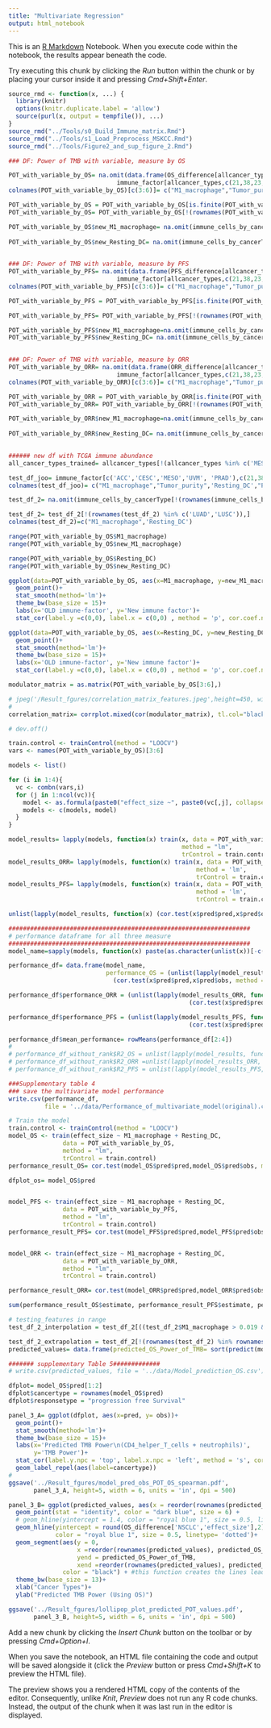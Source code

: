 ```yaml
---
title: "Multivariate Regression"
output: html_notebook
---
```


This is an [R Markdown](http://rmarkdown.rstudio.com) Notebook. When you execute code within the notebook, the results appear beneath the code. 

Try executing this chunk by clicking the *Run* button within the chunk or by placing your cursor inside it and pressing *Cmd+Shift+Enter*. 

<!-- sourcing data and function file-->
```r
source_rmd <- function(x, ...) {
  library(knitr)
  options(knitr.duplicate.label = 'allow')
  source(purl(x, output = tempfile()), ...)
}
source_rmd("../Tools/s0_Build_Immune_matrix.Rmd")
source_rmd("../Tools/s1_Load_Preprocess_MSKCC.Rmd")
source_rmd("../Tools/Figure2_and_sup_figure_2.Rmd")
```

<!--Run RMD files (s0,s1 and Figure1) before running it-->
<!--training and testing data preprocessing-->
<!--Run with original analysis-->
```r
### DF: Power of TMB with variable, measure by OS

POT_with_variable_by_OS= na.omit(data.frame(OS_difference[allcancer_types,],
                              immune_factor[allcancer_types,c(21,38,23,36)]))
colnames(POT_with_variable_by_OS)[c(3:6)]= c("M1_macrophage","Tumor_purity",'Resting_DC',"PDL1_CPS")

POT_with_variable_by_OS = POT_with_variable_by_OS[is.finite(POT_with_variable_by_OS$effect_size),]
POT_with_variable_by_OS= POT_with_variable_by_OS[!(rownames(POT_with_variable_by_OS) %in% c('KIRC')),]

POT_with_variable_by_OS$new_M1_macrophage= na.omit(immune_cells_by_cancerType[rownames(POT_with_variable_by_OS),
                                                                        'Macrophages.M1'])
POT_with_variable_by_OS$new_Resting_DC= na.omit(immune_cells_by_cancerType[rownames(POT_with_variable_by_OS),
                                                                        'Dendritic.Cells.Resting'])

### DF: Power of TMB with variable, measure by PFS
POT_with_variable_by_PFS= na.omit(data.frame(PFS_difference[allcancer_types,],
                              immune_factor[allcancer_types,c(21,38,23,36)]))
colnames(POT_with_variable_by_PFS)[c(3:6)]= c("M1_macrophage","Tumor_purity",'Resting_DC',"PDL1_CPS")

POT_with_variable_by_PFS = POT_with_variable_by_PFS[is.finite(POT_with_variable_by_PFS$effect_size),]

POT_with_variable_by_PFS= POT_with_variable_by_PFS[!(rownames(POT_with_variable_by_PFS) %in% c('KIRC')),]

POT_with_variable_by_PFS$new_M1_macrophage=na.omit(immune_cells_by_cancerType[rownames(POT_with_variable_by_PFS)                                                                               ,'Macrophages.M1'])
POT_with_variable_by_PFS$new_Resting_DC= na.omit(immune_cells_by_cancerType[rownames(POT_with_variable_by_PFS),
                                                                        'Dendritic.Cells.Resting'])

### DF: Power of TMB with variable, measure by ORR
POT_with_variable_by_ORR= na.omit(data.frame(ORR_difference[allcancer_types,],
                              immune_factor[allcancer_types,c(21,38,23,36)]))
colnames(POT_with_variable_by_ORR)[c(3:6)]= c("M1_macrophage","Tumor_purity",'Resting_DC',"PDL1_CPS")

POT_with_variable_by_ORR = POT_with_variable_by_ORR[is.finite(POT_with_variable_by_ORR$effect_size),]
POT_with_variable_by_ORR= POT_with_variable_by_ORR[!(rownames(POT_with_variable_by_ORR) %in%    c("OV",'COAD')),]

POT_with_variable_by_ORR$new_M1_macrophage=na.omit(immune_cells_by_cancerType[rownames(POT_with_variable_by_ORR)
                                                                             ,'Macrophages.M1'])
POT_with_variable_by_ORR$new_Resting_DC= na.omit(immune_cells_by_cancerType[rownames(POT_with_variable_by_ORR),
                                                                        'Dendritic.Cells.Resting'])

###### new df with TCGA immune abundance
all_cancer_types_trained= allcancer_types[!(allcancer_types %in% c('MESO','STAD','SCLC'))]

test_df_joo= immune_factor[c('ACC','CESC','MESO','UVM', 'PRAD'),c(21,38,23,36)]
colnames(test_df_joo)= c("M1_macrophage","Tumor_purity",'Resting_DC',"PDL1_CPS")

test_df_2= na.omit(immune_cells_by_cancerType[!(rownames(immune_cells_by_cancerType) %in% all_cancer_types_trained),c('Macrophages.M1', "Dendritic.Cells.Resting")])

test_df_2= test_df_2[!(rownames(test_df_2) %in% c('LUAD','LUSC')),]
colnames(test_df_2)=c("M1_macrophage",'Resting_DC') 

```

<!--Sanity check for modulator calculated by joo and from TCGA-->
```r
range(POT_with_variable_by_OS$M1_macrophage)
range(POT_with_variable_by_OS$new_M1_macrophage)

range(POT_with_variable_by_OS$Resting_DC)
range(POT_with_variable_by_OS$new_Resting_DC)

ggplot(data=POT_with_variable_by_OS, aes(x=M1_macrophage, y=new_M1_macrophage))+
  geom_point()+
  stat_smooth(method='lm')+
  theme_bw(base_size = 15)+
  labs(x='OLD immune-factor', y='New immune factor')+
  stat_cor(label.y =c(0,0), label.x = c(0,0) , method = 'p', cor.coef.name = 'rho', size=5)

ggplot(data=POT_with_variable_by_OS, aes(x=Resting_DC, y=new_Resting_DC))+
  geom_point()+
  stat_smooth(method='lm')+
  theme_bw(base_size = 15)+
  labs(x='OLD immune-factor', y='New immune factor')+
  stat_cor(label.y =c(0,0), label.x = c(0,0) , method = 'p', cor.coef.name = 'rho', size=5)

```

<!-- Correlation Matrix plot-->
```r
modulator_matrix = as.matrix(POT_with_variable_by_OS[3:6],)

# jpeg('/Result_fgures/correlation_matrix_features.jpeg',height=450, width = 450, units = 'px',quality = 300)
# 
correlation_matrix= corrplot.mixed(cor(modulator_matrix), tl.col="black",tl.cex= 1, lower.col='black',number.cex= 1)

# dev.off()
```

<!--#run all combination of multivariate linear regression model (using three measures)-->
```r
train.control <- trainControl(method = "LOOCV")
vars <- names(POT_with_variable_by_OS)[3:6]

models <- list()

for (i in 1:4){
  vc <- combn(vars,i)
  for (j in 1:ncol(vc)){
    model <- as.formula(paste0("effect_size ~", paste0(vc[,j], collapse = "+")))
    models <- c(models, model)
  }
}

model_results= lapply(models, function(x) train(x, data = POT_with_variable_by_OS,
                                                method = "lm",
                                                trControl = train.control))
model_results_ORR= lapply(models, function(x) train(x, data = POT_with_variable_by_ORR,
                                                    method = 'lm',
                                                    trControl = train.control))
model_results_PFS= lapply(models, function(x) train(x, data = POT_with_variable_by_PFS,
                                                    method = 'lm',
                                                    trControl = train.control))

unlist(lapply(model_results, function(x) (cor.test(x$pred$pred,x$pred$obs, method = 's'))[4]))

###################################################################
# performance dataframe for all three measure
###################################################################
model_name=sapply(models, function(x) paste(as.character(unlist(x))[-c(1,2)], collapse = '^^'))

performance_df= data.frame(model_name,
                           performance_OS = (unlist(lapply(model_results, function(x) 
                             (cor.test(x$pred$pred,x$pred$obs, method = 's'))[4]))))

performance_df$performance_ORR = (unlist(lapply(model_results_ORR, function(x) 
                                                  (cor.test(x$pred$pred,x$pred$obs, method = 's'))[4])))

performance_df$performance_PFS = (unlist(lapply(model_results_PFS, function(x) 
                                                  (cor.test(x$pred$pred,x$pred$obs, method = 's'))[4])))

performance_df$mean_performance= rowMeans(performance_df[2:4])
# 
# performance_df_without_rank$R2_OS = unlist(lapply(model_results, function(x) x$results$Rsquared))
# performance_df_without_rank$R2_ORR =unlist(lapply(model_results_ORR, function(x) x$results$Rsquared))
# performance_df_without_rank$R2_PFS = unlist(lapply(model_results_PFS, function(x) x$results$Rsquared))

###Supplementary table 4
### save the multivariate model performance
write.csv(performance_df,
          file = '../data/Performance_of_multivariate_model(original).csv')
```


<!--# multivariate model-->
<!--Update: Change the Model variable according to the best performance model from above code-->
```r
# Train the model
train.control <- trainControl(method = "LOOCV")
model_OS <- train(effect_size ~ M1_macrophage + Resting_DC,
               data = POT_with_variable_by_OS,
               method = "lm",
               trControl = train.control)
performance_result_OS= cor.test(model_OS$pred$pred,model_OS$pred$obs, method = 's')[4]

dfplot_os= model_OS$pred


model_PFS <- train(effect_size ~ M1_macrophage + Resting_DC,
               data = POT_with_variable_by_PFS,
               method = "lm",
               trControl = train.control)
performance_result_PFS= cor.test(model_PFS$pred$pred,model_PFS$pred$obs, method = 's')[4]


model_ORR <- train(effect_size ~ M1_macrophage + Resting_DC,
               data = POT_with_variable_by_ORR,
               method = "lm",
               trControl = train.control)

performance_result_ORR= cor.test(model_ORR$pred$pred,model_ORR$pred$obs, method = 's')[4]

sum(performance_result_OS$estimate, performance_result_PFS$estimate, performance_result_ORR$estimate)/3

```
<!--Testing-->
<!--Update: Change the range of the immune factor for interpolation and extrapolation data points-->
```r
# testing_features in range
test_df_2_interpolation = test_df_2[((test_df_2$M1_macrophage > 0.019 & test_df_2$M1_macrophage < 0.085) & (test_df_2$Resting_DC < 0.03)),]

test_df_2_extrapolation = test_df_2[!(rownames(test_df_2) %in% rownames(test_df_2_interpolation)),]
predicted_values= data.frame(predicted_OS_Power_of_TMB= sort(predict(model_OS, test_df_2_interpolation), decreasing = T))

####### supplementary Table 5#############
# write.csv(predicted_values, file = '../data/Model_prediction_OS.csv')

```

<!--# Panel_3 scatter plot-->
```r
dfplot= model_OS$pred[1:2]
dfplot$cancertype = rownames(model_OS$pred)
dfplot$responsetype = "progression free Survival"

panel_3_A= ggplot(dfplot, aes(x=pred, y= obs))+
  geom_point()+
  stat_smooth(method='lm')+
  theme_bw(base_size = 15)+
  labs(x='Predicted TMB Power\n(CD4_helper_T_cells + neutrophils)',
       y='TMB Power')+
  stat_cor(label.y.npc = 'top', label.x.npc = 'left', method = 's', cor.coef.name = 'rho', size=5)+
  geom_label_repel(aes(label=cancertype))
# 
ggsave('../Result_fgures/model_pred_obs_POT_OS_spearman.pdf',
       panel_3_A, height=5, width = 6, units = 'in', dpi = 500)

```
<!-- Panel_3: lollipop plot for predicted TMB Power-->
```r

panel_3_B= ggplot(predicted_values, aes(x = reorder(rownames(predicted_values), predicted_OS_Power_of_TMB), y = predicted_OS_Power_of_TMB)) +  
  geom_point(stat = "identity", color = "dark blue", size = 6) +
  # geom_hline(yintercept = 1.4, color = "royal blue 1", size = 0.5, linetype= 'dotted')+
  geom_hline(yintercept = round(OS_difference['NSCLC','effect_size'],2), 
             color = "royal blue 1", size = 0.5, linetype= 'dotted')+
  geom_segment(aes(y = 0,
                   x =reorder(rownames(predicted_values), predicted_OS_Power_of_TMB),
                   yend = predicted_OS_Power_of_TMB,
                   xend =reorder(rownames(predicted_values), predicted_OS_Power_of_TMB) ),
               color = "black") + #this function creates the lines leading to points
  theme_bw(base_size = 13)+
  xlab("Cancer Types")+
  ylab("Predicted TMB Power (Using OS)")

ggsave('../Result_fgures/lollipop_plot_predicted_POT_values.pdf',
       panel_3_B, height=5, width = 6, units = 'in', dpi = 500)
```

Add a new chunk by clicking the *Insert Chunk* button on the toolbar or by pressing *Cmd+Option+I*.

When you save the notebook, an HTML file containing the code and output will be saved alongside it (click the *Preview* button or press *Cmd+Shift+K* to preview the HTML file). 

The preview shows you a rendered HTML copy of the contents of the editor. Consequently, unlike *Knit*, *Preview* does not run any R code chunks. Instead, the output of the chunk when it was last run in the editor is displayed.

